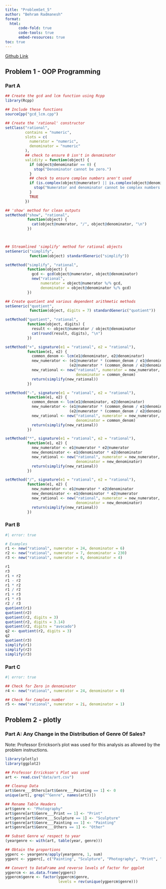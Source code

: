 ```yaml
---
title: "ProblemSet_5"
author: "Behram Radmanesh"
format: 
  html:
      code-fold: true
      code-tools: true
      embed-resources: true
toc: true
---
```


[Github Link](https://github.com/MediciPrime/STATS506/tree/main/ProblemSet_5)

## Problem 1 - OOP Programming

### Part A
```r
## Create the gcd and lcm function using Rcpp
library(Rcpp)

## Include these functions
sourceCpp("gcd_lcm.cpp")

## Create the 'rational' constructor
setClass("rational",
         contains = "numeric",
         slots = c(
           numerator = "numeric",
           denominator = "numeric"
         ),
         ## check to ensure 0 isn't in denominator
         validity = function(object) {
           if (object@denominator == 0) {
             stop("Denominator cannot be zero.")
           }
           ## check to ensure complex numbers aren't used
           if (is.complex(object@numerator) || is.complex(object@denominator)) {
             stop("Numerator and denominator cannot be complex numbers.")
           }
           TRUE
         })

## 'show' method for clean outputs
setMethod("show", "rational",
          function(object) {
            cat(object@numerator, "/", object@denominator, "\n")
          })

 

## Streamlined 'simplify' method for rational objects
setGeneric("simplify", 
           function(object) standardGeneric("simplify"))

setMethod("simplify", "rational",
          function(object) {
            gcd <- gcd(object@numerator, object@denominator)
            new("rational",
                numerator = object@numerator %/% gcd,
                denominator = object@denominator %/% gcd)
          })

## Create quotient and various dependent arithmetic methods
setGeneric("quotient", 
           function(object, digits = 7) standardGeneric("quotient"))

setMethod("quotient", "rational",
          function(object, digits) {
            result <- object@numerator / object@denominator
            cat(round(result, digits), "\n")
          })

setMethod("+", signature(e1 = "rational", e2 = "rational"),
          function(e1, e2) {
            common_denom <- lcm(e1@denominator, e2@denominator)
            new_numerator <- (e1@numerator * (common_denom / e1@denominator)) +
                             (e2@numerator * (common_denom / e2@denominator))
            new_rational <- new("rational", numerator = new_numerator,
                                denominator = common_denom)
            return(simplify(new_rational))
          })

setMethod("-", signature(e1 = "rational", e2 = "rational"),
          function(e1, e2) {
            common_denom <- lcm(e1@denominator, e2@denominator)
            new_numerator <- (e1@numerator * (common_denom / e1@denominator)) -
                             (e2@numerator * (common_denom / e2@denominator))
            new_rational <- new("rational", numerator = new_numerator,
                                denominator = common_denom)
            return(simplify(new_rational))
          })

setMethod("*", signature(e1 = "rational", e2 = "rational"),
          function(e1, e2) {
            new_numerator <- e1@numerator * e2@numerator
            new_denominator <- e1@denominator * e2@denominator
            new_rational <- new("rational", numerator = new_numerator,
                                denominator = new_denominator)
            return(simplify(new_rational))
          })

setMethod("/", signature(e1 = "rational", e2 = "rational"),
          function(e1, e2) {
            new_numerator <- e1@numerator * e2@denominator
            new_denominator <- e1@denominator * e2@numerator
            new_rational <- new("rational", numerator = new_numerator,
                                denominator = new_denominator)
            return(simplify(new_rational))
          })

```

### Part B
```r
#| error: true

# Examples
r1 <- new("rational", numerator = 24, denominator = 6)
r2 <- new("rational", numerator = 7, denominator = 230)
r3 <- new("rational", numerator = 0, denominator = 4)

r1
r3
r1 + r2
r1 - r2
r1 * r2
r1 / r2
r1 + r3
r1 * r3
r2 / r3
quotient(r1)
quotient(r2)
quotient(r2, digits = 3)
quotient(r2, digits = 3.14)
quotient(r2, digits = "avocado")
q2 <- quotient(r2, digits = 3)
q2
quotient(r3)
simplify(r1)
simplify(r2)
simplify(r3)

```


### Part C

```r
#| error: true

## Check for Zero in denominator
r4 <- new("rational", numerator = 24, denominator = 0)

## Check for Complex number
r5 <- new("rational", numerator = 2i, denominator = 1)
```


## Problem 2 - plotly

### Part A: Any Change in the Distribution of Genre Of Sales?

Note: Professor Errickson's plot was used for this analysis as allowed by the problem instructions.
```r
library(plotly)
library(ggplot2)

## Professor Errickson's Plot was used
art <- read.csv("data/art.csv")

## Cleanup Data
art$Genre___Others[art$Genre___Painting == 1] <- 0
unique(art[, grep("^Genre", names(art))])

## Rename Table Headers
art$genre <- "Photography"
art$genre[art$Genre___Print == 1] <- "Print"
art$genre[art$Genre___Sculpture == 1] <- "Sculpture"
art$genre[art$Genre___Painting == 1] <- "Painting"
art$genre[art$Genre___Others == 1] <- "Other"

## Subset Genre w/ respect to year
(yeargenre <- with(art, table(year, genre)))

## Obtain the proportions
ygperc <- yeargenre/apply(yeargenre, 1, sum)
ygperc <- ygperc[, c("Painting", "Sculpture", "Photography", "Print", "Other")]

## Convert to DataFrame and reverse levels of factor for ggplot
ygpercm <- as.data.frame(ygperc)
ygpercm$genre <- factor(ygpercm$genre, 
                        levels = rev(unique(ygpercm$genre)))
```











